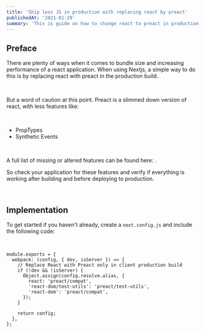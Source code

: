 ```yaml
---
title: 'Ship less JS in production with replacing react by preact'
publishedAt: '2021-01-28'
summary: 'This is guide on how to change react to preact in production builds in order to reduce the size of your application.'
---
```



<MDXImage alt="container-ship"
          imgid="cargo-ship.jpg"
          width={3360} height={1890} layout="responsive"/>

## Preface

There are plenty of ways when it comes to bundle size and increasing performance of a react application.
When using Nextjs, a simple way to do this is by replacing react with preact in the production build.

<br/>

But a word of caution at this point. Preact is a slimmed down version of react, with less features like:

<br/>

- PropTypes
- Synthetic Events

<br/>

A full list of missing or altered features can be found here: <InlineLink
href="https://preactjs.com/guide/v8/differences-to-react/"
text="Preact differences to react"/>.
<br/>

So check your application for these features and verify if everything is working after building and before deploying to production.

<br/>

## Implementation

To get started if you haven't already, create a `next.config.js` and include the following code:

<br/>

```js:
module.exports = {
  webpack: (config, { dev, isServer }) => {
    // Replace React with Preact only in client production build
    if (!dev && !isServer) {
      Object.assign(config.resolve.alias, {
        react: 'preact/compat',
        'react-dom/test-utils': 'preact/test-utils',
        'react-dom': 'preact/compat',
      });
    }

    return config;
  },
};
```

